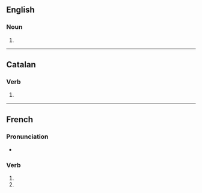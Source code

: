 {{also|gambadés}}

==English==

===Noun===
{{head|en|noun plural form}}

# {{plural of|gambade|lang=en}}

----

==Catalan==

===Verb===
{{head|ca|verb form}}

# {{ca-verb form of|g=fpl|m=ptc|t=past|gambar}}

----

==French==

===Pronunciation===
* {{homophones|lang=fr|gambade|gambadent}}

===Verb===
{{head|fr|verb form}}

# {{inflection of|gambader||2|s|pres|indc|lang=fr}}
# {{inflection of|gambader||2|s|pres|subj|lang=fr}}